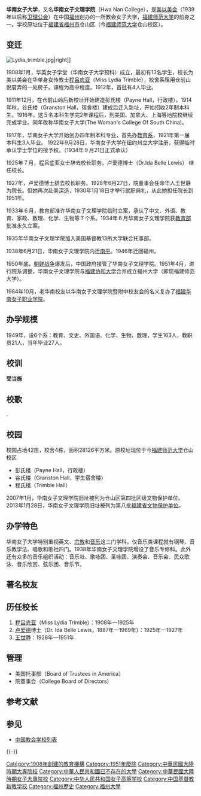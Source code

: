 {{不是|福建华南女子职业学院}}

'''华南女子大学'''，又名'''华南女子文理学院'''（Hwa Nan College），是[[美以美会|美以美会]]（1939年以后称[[卫理公会|卫理公会]]）在中国[[福州|福州]]创办的一所教会女子大学，[[福建师范大学|福建师范大学]]的前身之一。学校原址位于[[福建省|福建省]][[福州市|福州市]]仓山区（今[[福建师范大学|福建师范大学]]仓山校区）。

== 变迁 ==
[[File:Lydia_trimble.jpg|thumb]]|right]]

1908年1月，华英女子学堂（华南女子大学预科）成立，最初有13名学生，校长为美以美会在华单身女传教士[[程吕底亚|程吕底亚]]（Miss Lydia Trimble），校舍系租用仓前山倪厝弄的一处房子。课程为高中程度。1912年，首批有4人毕业。

1911年12月，在仓前山岭后新校址开始建造彭氏楼（Payne Hall，行政楼）。1914年秋，谷氏楼（Granston Hall，宿舍楼）建成后迁入新址，开始招收2年制本科生。1916年，这５名本科生学完2年课程后，到美国、加拿大、上海等地院校继续完成学业。同年改称华南女子大学(The Woman's College Of South China)。
    
1917年，华南女子大学开始创办四年制本科专业，首先办[[教育系|教育系]]，1921年第一届本科生3人毕业。
1922年9月28日，华南女子大学在纽约州立大学注册，获得临时承认学士学位的授予权。（1934年９月21日正式承认）
                 
1925年７月，程吕底亚女士辞去校长职务。卢爱德博士（Dr.Ida Belle Lewis） 继任校长。
     
1927年，卢爱德博士辞去校长职务。1928年6月27日，院董事会任命华人王世静为院长。但她再次赴美深造，1930年1月18日才举行就职典礼，从此她担任院长到1951年。
                  
1933年６月，教育部准许华南女子文理学院临时立案，承认了中文、外语、教育、家政、数理、化学、生物等７个系。1934年６月华南女子文理学院获[[中華民國教育部|教育部]]批准永久立案。

1935年华南女子文理学院加入美国基督教13所大学联合托事部。
                                    
1938年6月21日，华南女子文理学院内迁[[南平|南平]]。1946年迁回福州。

1950年底，[[朝鲜战争|朝鲜战争]]爆发后，中国政府接管了华南女子文理学院。1951年4月，进行院系调整，华南女子文理学院与[[福建协和大学|福建协和大学]]合并成立福州大学（即现福建师范大学）。

1984年10月，老华南校友以华南女子文理学院暨附中校友会的名义复办了[[福建华南女子职业学院|福建华南女子职业学院]]。

== 办学规模 ==
1949年，设6个系：教育、文史、外国语、化学、生物、数理，学生163人，教职员21人，当年毕业27人。

== 校训 ==
'''受当施'''

== 校歌 == 

{{文物保护单位
| 级别 = 省级
| 省名 = 福建省
| 市/县名 = 
| 图片 = 
| 名称 = 华南女子文理学院旧址
| 编号 = 8-198
| 分类 = 
| 所在 = [[福建省|福建省]]福州市仓山区
| 时代 = 
| 登录 = 2013年
}}.
== 校园 ==
校园占地42亩，校舍4栋，面积28126平方米。原校址现位于今[[福建师范大学|福建师范大学]]仓山校区
*彭氏楼（Payne Hall，行政楼）
*谷氏楼（Granston Hall，学生宿舍楼）
*程氏楼（Trimble Hall）

2007年1月，华南女子文理学院旧址被列为仓山区第四批区级文物保护单位。2013年1月28日，华南女子文理学院旧址被列为第八批[[福建省文物保护单位|福建省文物保护单位]]。

== 办学特色 ==
华南女子大学特别重视英文、[[宗教|宗教]]和[[音乐|音乐]]这三门学科，仅音乐类课程就有钢琴、音乐教学法、唱歌和歌社四门。1938年华南女子文理学院增设了音乐专修科。此外还有众多的音乐组织活动：音乐社、歌咏团、圣咏团、演奏会、音乐会、民众歌泳、音乐欣赏、弦乐团、音乐节。

== 著名校友 ==

== 历任校长 ==
#[[程吕底亚|程吕底亚]]（Miss Lydia Trimble）：1908年—1925年 
#[[卢爱德|卢爱德]]博士（Dr. Ida Belle Lewis，1887年—1969年）：1925年—1927年
#[[王世静|王世静]]：1928年—1951年

== 管理 ==
*美国托事部（Board of Trustees in America）
*院董事会（College Board of Directors）
    
==参考文献==
{{Reflist}}

== 参见 ==
* [[中国教会学校列表|中国教会学校列表]]

{{-}}
{{中國教會大學}}

{{DEFAULTSORT:Huanan華南}}
[[Category:1908年創建的教育機構|Category:1908年創建的教育機構]]
[[Category:1951年廢除|Category:1951年廢除]]
[[Category:中華民國大陸時期大專院校|Category:中華民國大陸時期大專院校]]
[[Category:中華人民共和國已不存在的大學|Category:中華人民共和國已不存在的大學]]
[[Category:中華民國大陸時期女子大專院校|Category:中華民國大陸時期女子大專院校]]
[[Category:中华人民共和国女子高等学校|Category:中华人民共和国女子高等学校]]
[[Category:中国基督教新教学校|Category:中国基督教新教学校]]
[[Category:福州歷史|Category:福州歷史]]
[[Category:福州大學|Category:福州大學]]
